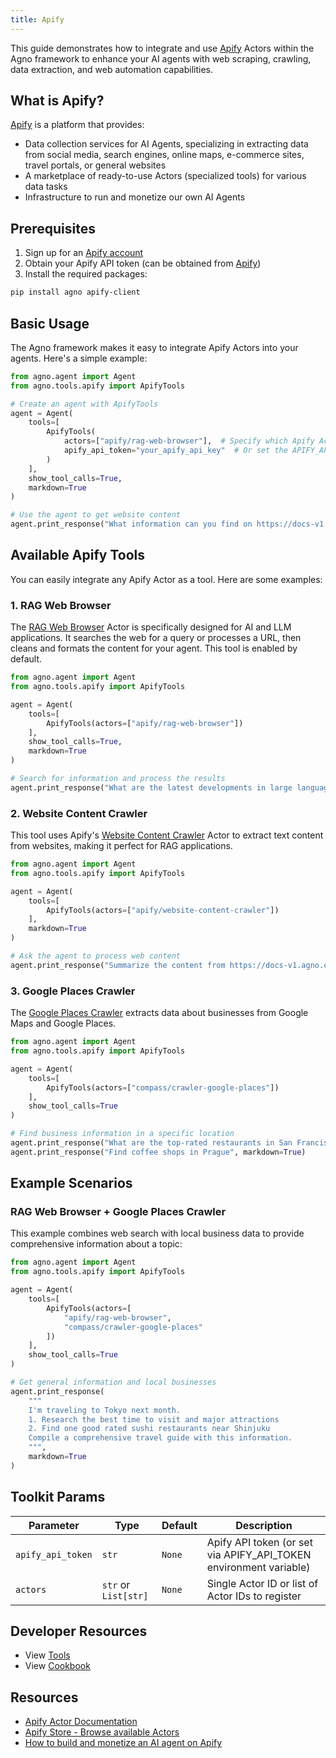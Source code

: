 ```yaml
---
title: Apify
---
```


This guide demonstrates how to integrate and use [Apify](https://apify.com/actors) Actors within the Agno framework to enhance your AI agents with web scraping, crawling, data extraction, and web automation capabilities.

## What is Apify?

[Apify](https://apify.com/) is a platform that provides:
- Data collection services for AI Agents, specializing in extracting data from social media, search engines, online maps, e-commerce sites, travel portals, or general websites
- A marketplace of ready-to-use Actors (specialized tools) for various data tasks
- Infrastructure to run and monetize our own AI Agents

## Prerequisites

1. Sign up for an [Apify account](https://console.apify.com/sign-up)
2. Obtain your Apify API token (can be obtained from [Apify](https://docs.apify.com/platform/integrations/api))
3. Install the required packages:

```bash
pip install agno apify-client
```

## Basic Usage

The Agno framework makes it easy to integrate Apify Actors into your agents. Here's a simple example:

```python
from agno.agent import Agent
from agno.tools.apify import ApifyTools

# Create an agent with ApifyTools
agent = Agent(
    tools=[
        ApifyTools(
            actors=["apify/rag-web-browser"],  # Specify which Apify Actors to use, use multiple ones if needed
            apify_api_token="your_apify_api_key"  # Or set the APIFY_API_TOKEN environment variable 
        )
    ],
    show_tool_calls=True,
    markdown=True
)

# Use the agent to get website content
agent.print_response("What information can you find on https://docs-v1.agno.com/introduction ?", markdown=True)
```

## Available Apify Tools

You can easily integrate any Apify Actor as a tool. Here are some examples:

### 1. RAG Web Browser

The [RAG Web Browser](https://apify.com/apify/rag-web-browser) Actor is specifically designed for AI and LLM applications. It searches the web for a query or processes a URL, then cleans and formats the content for your agent. This tool is enabled by default.

```python
from agno.agent import Agent
from agno.tools.apify import ApifyTools

agent = Agent(
    tools=[
        ApifyTools(actors=["apify/rag-web-browser"])
    ],
    show_tool_calls=True,
    markdown=True
)

# Search for information and process the results
agent.print_response("What are the latest developments in large language models?", markdown=True)
```

### 2. Website Content Crawler

This tool uses Apify's [Website Content Crawler](https://apify.com/apify/website-content-crawler) Actor to extract text content from websites, making it perfect for RAG applications.

```python
from agno.agent import Agent
from agno.tools.apify import ApifyTools

agent = Agent(
    tools=[
        ApifyTools(actors=["apify/website-content-crawler"])
    ],
    markdown=True
)

# Ask the agent to process web content
agent.print_response("Summarize the content from https://docs-v1.agno.com/introduction", markdown=True)
```

### 3. Google Places Crawler

The [Google Places Crawler](https://apify.com/compass/crawler-google-places) extracts data about businesses from Google Maps and Google Places.

```python
from agno.agent import Agent
from agno.tools.apify import ApifyTools

agent = Agent(
    tools=[
        ApifyTools(actors=["compass/crawler-google-places"])
    ],
    show_tool_calls=True
)

# Find business information in a specific location
agent.print_response("What are the top-rated restaurants in San Francisco?", markdown=True)
agent.print_response("Find coffee shops in Prague", markdown=True)
```

## Example Scenarios

### RAG Web Browser + Google Places Crawler
This example combines web search with local business data to provide comprehensive information about a topic:

```python
from agno.agent import Agent
from agno.tools.apify import ApifyTools

agent = Agent(
    tools=[
        ApifyTools(actors=[
            "apify/rag-web-browser",
            "compass/crawler-google-places"
        ])
    ],
    show_tool_calls=True
)

# Get general information and local businesses
agent.print_response(
    """
    I'm traveling to Tokyo next month.
    1. Research the best time to visit and major attractions
    2. Find one good rated sushi restaurants near Shinjuku
    Compile a comprehensive travel guide with this information.
    """,
    markdown=True
)
```

## Toolkit Params

| Parameter                    | Type                | Default | Description                                                        |
| ---------------------------- | ------------------- | ------- | ------------------------------------------------------------------ |
| `apify_api_token`            | `str`               | `None`  | Apify API token (or set via APIFY_API_TOKEN environment variable)  |
| `actors`                     | `str` or `List[str]`| `None`  | Single Actor ID or list of Actor IDs to register                   |

## Developer Resources

- View [Tools](https://github.com/agno-agi/agno/blob/main/libs/agno/agno/tools/apify.py)
- View [Cookbook](https://github.com/agno-agi/agno/blob/main/cookbook/tools/apify_tools.py)

## Resources

- [Apify Actor Documentation](https://docs.apify.com/Actors)
- [Apify Store - Browse available Actors](https://apify.com/store)
- [How to build and monetize an AI agent on Apify](https://blog.apify.com/how-to-build-an-ai-agent/)